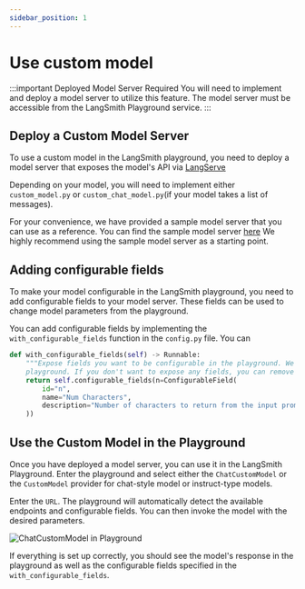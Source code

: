 ```yaml
---
sidebar_position: 1
---
```


# Use custom model

:::important Deployed Model Server Required
You will need to implement and deploy a model server to utilize this feature. The model server must be accessible from the LangSmith Playground service.
:::

## Deploy a Custom Model Server

To use a custom model in the LangSmith playground, you need to deploy a model server that exposes the model's API via [LangServe](https://github.com/langchain-ai/langserve)

Depending on your model, you will need to implement either `custom_model.py` or `custom_chat_model.py`(if your model takes a list of messages).

For your convenience, we have provided a sample model server that you can use as a reference. You can find the sample model server [here](https://github.com/langchain-ai/langsmith-model-server)
We highly recommend using the sample model server as a starting point.

## Adding configurable fields

To make your model configurable in the LangSmith playground, you need to add configurable fields to your model server. These fields can be used to change model parameters from the playground.

You can add configurable fields by implementing the `with_configurable_fields` function in the `config.py` file. You can

```python
def with_configurable_fields(self) -> Runnable:
    """Expose fields you want to be configurable in the playground. We will automatically expose these to the
    playground. If you don't want to expose any fields, you can remove this method."""
    return self.configurable_fields(n=ConfigurableField(
        id="n",
        name="Num Characters",
        description="Number of characters to return from the input prompt.",
    ))
```

## Use the Custom Model in the Playground

Once you have deployed a model server, you can use it in the LangSmith Playground. Enter the playground and select either the `ChatCustomModel` or the `CustomModel` provider for chat-style model or instruct-type models.

Enter the `URL`. The playground will automatically detect the available endpoints and configurable fields. You can then invoke the model with the desired parameters.

![ChatCustomModel in Playground](../static/playground_custom_model.png)

If everything is set up correctly, you should see the model's response in the playground as well as the configurable fields specified in the `with_configurable_fields`.
